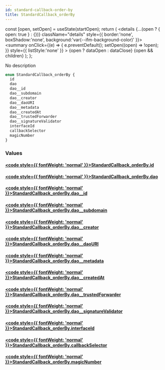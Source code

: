 ```yaml
---
id: standard-callback-order-by
title: StandardCallback_orderBy
---
```









  const [open, setOpen] = useState(startOpen);
  return (
    <details {...(open ? { open: true } : {})} className="details" style={{ border:'none', boxShadow:'none', background:'var(--ifm-background-color)' }}>
      <summary
        onClick={(e) => {
          e.preventDefault();
          setOpen((open) => !open);
        }}
        style={{ listStyle:'none' }}
      >
      {open ? dataOpen : dataClose}
      </summary>
      {open && children}
    </details>
  );
};








No description


```graphql
enum StandardCallback_orderBy {
  id
  dao
  dao__id
  dao__subdomain
  dao__creator
  dao__daoURI
  dao__metadata
  dao__createdAt
  dao__trustedForwarder
  dao__signatureValidator
  interfaceId
  callbackSelector
  magicNumber
}
```




### Values

#### [<code style={{ fontWeight: 'normal' }}>StandardCallback_orderBy.<b>id</b></code>](#)  
> 
> 
> 
> 

#### [<code style={{ fontWeight: 'normal' }}>StandardCallback_orderBy.<b>dao</b></code>](#)  
> 
> 
> 
> 

#### [<code style={{ fontWeight: 'normal' }}>StandardCallback_orderBy.<b>dao__id</b></code>](#)  
> 
> 
> 
> 

#### [<code style={{ fontWeight: 'normal' }}>StandardCallback_orderBy.<b>dao__subdomain</b></code>](#)  
> 
> 
> 
> 

#### [<code style={{ fontWeight: 'normal' }}>StandardCallback_orderBy.<b>dao__creator</b></code>](#)  
> 
> 
> 
> 

#### [<code style={{ fontWeight: 'normal' }}>StandardCallback_orderBy.<b>dao__daoURI</b></code>](#)  
> 
> 
> 
> 

#### [<code style={{ fontWeight: 'normal' }}>StandardCallback_orderBy.<b>dao__metadata</b></code>](#)  
> 
> 
> 
> 

#### [<code style={{ fontWeight: 'normal' }}>StandardCallback_orderBy.<b>dao__createdAt</b></code>](#)  
> 
> 
> 
> 

#### [<code style={{ fontWeight: 'normal' }}>StandardCallback_orderBy.<b>dao__trustedForwarder</b></code>](#)  
> 
> 
> 
> 

#### [<code style={{ fontWeight: 'normal' }}>StandardCallback_orderBy.<b>dao__signatureValidator</b></code>](#)  
> 
> 
> 
> 

#### [<code style={{ fontWeight: 'normal' }}>StandardCallback_orderBy.<b>interfaceId</b></code>](#)  
> 
> 
> 
> 

#### [<code style={{ fontWeight: 'normal' }}>StandardCallback_orderBy.<b>callbackSelector</b></code>](#)  
> 
> 
> 
> 

#### [<code style={{ fontWeight: 'normal' }}>StandardCallback_orderBy.<b>magicNumber</b></code>](#)  
> 
> 
> 
> 





